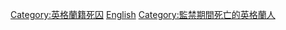 [[Category:英格蘭籍死囚|Category:英格蘭籍死囚]]
[[Category:被處決的英國人|English]]
[[Category:監禁期間死亡的英格蘭人|Category:監禁期間死亡的英格蘭人]]